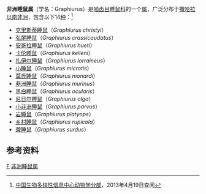 {{Automatic taxobox
| taxon = Graphiurus
| authority = Smuts，1832
| parent_authority = [[赫卢夫·温厄|Winge]]，1887
}}
'''非洲睡鼠属'''（学名：Graphiurus）是[[啮齿目|啮齿目]][[睡鼠科|睡鼠科]]的一个[[属_(生物)|属]]，广泛分布于[[撒哈拉以南非洲|撒哈拉以南非洲]]，包含以下14[[物种|种]]：<ref>[http://zd1.brim.ac.cn/Mnamelist.asp?x_L_name=Graphiurus&z_L_name=LIKE%2C%27%25%2C%25%27 中国生物多样性信息中心动物学分部]{{dead link|date=2018年5月 |bot=InternetArchiveBot |fix-attempted=yes }}，2013年4月19日查阅</ref>
*[[克里斯蒂睡鼠|克里斯蒂睡鼠]]（''Graphiurus christyi''）
*[[弘尾睡鼠|弘尾睡鼠]]（''Graphiurus crassicaudatus''）
*[[安哥拉睡鼠|安哥拉睡鼠]]（''Graphiurus hueti''）
*[[卡伦睡鼠|卡伦睡鼠]]（''Graphiurus kelleni''）
*[[扎伊尔睡鼠|扎伊尔睡鼠]]（''Graphiurus lorraineus''）
*[[小睡鼠|小睡鼠]]（''Graphiurus microtis''）
*[[莫氏睡鼠|莫氏睡鼠]]（''Graphiurus monardi''）
*[[非洲睡鼠|非洲睡鼠]]（''Graphiurus murinus''）
*[[黑白睡鼠|黑白睡鼠]]（''Graphiurus ocularis''）
*[[尼日尔睡鼠|尼日尔睡鼠]]（''Graphiurus olga''）
*[[小非洲睡鼠|小非洲睡鼠]]（''Graphiurus parvus''）
*[[岩睡鼠|岩睡鼠]]（''Graphiurus platyops''）
*[[乡村睡鼠|乡村睡鼠]]（''Graphiurus rupicola''）
*[[聋睡鼠|聋睡鼠]]（''Graphiurus surdus''）

==参考资料==
{{reflist}}

{{Taxonbar}}
[[Category:1832年描述的分类群|F]]
[[Category:非洲睡鼠属|]]